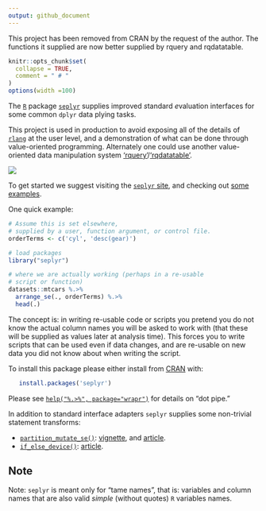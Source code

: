 ```yaml
---
output: github_document
---
```



This project has been removed from CRAN by the request of the author. The functions it supplied are now better supplied by rquery and rqdatatable.

<!-- README.md is generated from README.Rmd. Please edit that file -->



```r
knitr::opts_chunk$set(
  collapse = TRUE,
  comment = " # "
)
options(width =100)
```


The [`R`](https://www.r-project.org) package [`seplyr`](https://github.com/WinVector/seplyr) supplies improved *s*tandard *e*valuation interfaces for some common `dplyr` data plying tasks.

This project is used in production to avoid exposing all of the details of [`rlang`](https://CRAN.R-project.org/package=rlang) at the user level, and a demonstration of what can be done through value-oriented programming. Alternately one could use another value-oriented data manipulation system ['rquery']( https://CRAN.R-project.org/package=rquery)/['rqdatatable'](https://CRAN.R-project.org/package=rqdatatable).

![](https://github.com/WinVector/seplyr/raw/master/tools/safety.png)

To get started we suggest visiting the [`seplyr` site](https://winvector.github.io/seplyr/), and checking out [some examples](https://winvector.github.io/seplyr/articles/seplyr.html).

One quick example:

```r
# Assume this is set elsewhere,
# supplied by a user, function argument, or control file.
orderTerms <- c('cyl', 'desc(gear)')

# load packages
library("seplyr")

# where we are actually working (perhaps in a re-usable
# script or function)
datasets::mtcars %.>% 
  arrange_se(., orderTerms) %.>% 
  head(.)
```

The concept is: in writing re-usable code or scripts you pretend you do not know the actual column names you will be asked to work with (that these will be supplied as values later at analysis time).  This forces you to write scripts that can be used even if data changes, and are re-usable on new data you did not know about when writing the script.



To install this package please either install from [CRAN](https://CRAN.R-project.org/package=seplyr) with:

```r
   install.packages('seplyr')
```


Please see [`help("%.>%", package="wrapr")`](https://winvector.github.io/wrapr/reference/dot_arrow.html) for details on "dot pipe."

In addition to standard interface adapters `seplyr` supplies some non-trivial 
statement transforms:

  * [`partition_mutate_se()`](https://winvector.github.io/seplyr/reference/partition_mutate_se.html): [vignette](https://winvector.github.io/seplyr/articles/MutatePartitioner.html), and [article](https://winvector.github.io/FluidData/partition_mutate.html).
  * [`if_else_device()`](https://winvector.github.io/seplyr/reference/if_else_device.html): [article](https://winvector.github.io/FluidData/partition_mutate_ex2.html).


## Note

Note: `seplyr` is meant only for "tame names", that is: variables and column names that are also valid *simple* (without quotes) `R` variables names.
